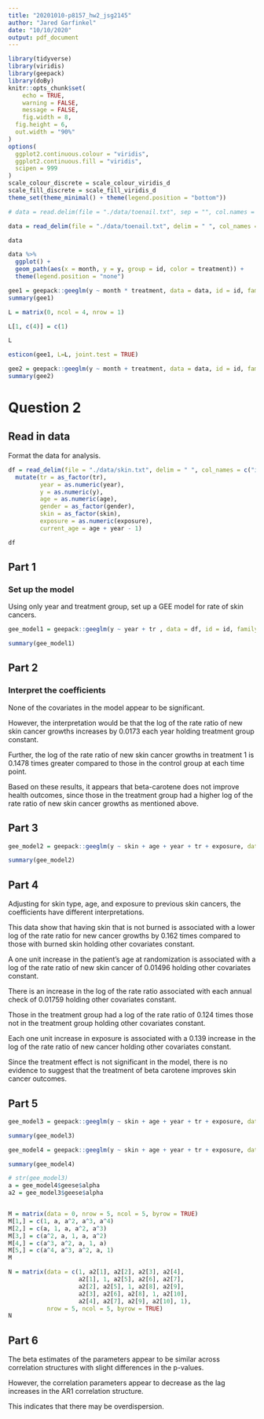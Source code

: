 ```yaml
---
title: "20201010-p8157_hw2_jsg2145"
author: "Jared Garfinkel"
date: "10/10/2020"
output: pdf_document
---
```


```r
library(tidyverse)
library(viridis)
library(geepack)
library(doBy)
knitr::opts_chunk$set(
	echo = TRUE,
	warning = FALSE,
	message = FALSE,
	fig.width = 8, 
  fig.height = 6,
  out.width = "90%"
)
options(
  ggplot2.continuous.colour = "viridis",
  ggplot2.continuous.fill = "viridis",
  scipen = 999
)
scale_colour_discrete = scale_colour_viridis_d
scale_fill_discrete = scale_fill_viridis_d
theme_set(theme_minimal() + theme(legend.position = "bottom"))
```

```r
# data = read.delim(file = "./data/toenail.txt", sep = "", col.names = c("id", "y", "treatment", "month", "visit"), header = TRUE)

data = read_delim(file = "./data/toenail.txt", delim = " ", col_names = c("id", "y", "treatment", "month", "visit"), skip = 1)

data
```

```r
data %>% 
  ggplot() +
  geom_path(aes(x = month, y = y, group = id, color = treatment)) +
  theme(legend.position = "none")
```


```r
gee1 = geepack::geeglm(y ~ month * treatment, data = data, id = id, family = binomial(link = "logit"), corstr = "exchangeable")
summary(gee1)
```

```r
L = matrix(0, ncol = 4, nrow = 1)

L[1, c(4)] = c(1)

L
```

```r
esticon(gee1, L=L, joint.test = TRUE)
```

```r
gee2 = geepack::geeglm(y ~ month + treatment, data = data, id = id, family = binomial(link = "logit"), corstr = "exchangeable")
summary(gee2)
```

# Question 2

## Read in data

Format the data for analysis.

```r
df = read_delim(file = "./data/skin.txt", delim = " ", col_names = c("id", "center", "age", "skin", "gender", "exposure", "y", "tr", "year"), skip = 1) %>% 
  mutate(tr = as_factor(tr),
         year = as.numeric(year),
         y = as.numeric(y),
         age = as.numeric(age),
         gender = as_factor(gender),
         skin = as_factor(skin),
         exposure = as.numeric(exposure),
         current_age = age + year - 1)

df
```

## Part 1

### Set up the model

Using only year and treatment group, set up a GEE model for rate of skin cancers.

```r
gee_model1 = geepack::geeglm(y ~ year + tr , data = df, id = id, family = poisson(link = "log"), corstr = "exchangeable")

summary(gee_model1)
```

## Part 2

### Interpret the coefficients

None of the covariates in the model appear to be significant. 

However, the interpretation would be that the log of the rate ratio of new skin cancer growths increases by 0.0173 each year holding treatment group constant.

Further, the log of the rate ratio of new skin cancer growths in treatment 1 is 0.1478 times greater compared to those in the control group at each time point.

Based on these results, it appears that beta-carotene does not improve health outcomes, since those in the treatment group had a higher log of the rate ratio of new skin cancer growths as mentioned above.

## Part 3

```r
gee_model2 = geepack::geeglm(y ~ skin + age + year + tr + exposure, data = df, id = id, family = poisson(link = "log"), corstr = "exchangeable")

summary(gee_model2)
```

## Part 4

Adjusting for skin type, age, and exposure to previous skin cancers, the coefficients have different interpretations.

This data show that having skin that is not burned is associated with a lower log of the rate ratio for new cancer growths by 0.162 times compared to those with burned skin holding other covariates constant.

A one unit increase in the patient's age at randomization is associated with a log of the rate ratio of new skin cancer of 0.01496 holding other covariates constant.

There is an increase in the log of the rate ratio associated with each annual check of 0.01759 holding other covariates constant.

Those in the treatment group had a log of the rate ratio of 0.124 times those not in the treatment group holding other covariates constant.

Each one unit increase in exposure is associated with a 0.139 increase in the log of the rate ratio of new cancer holding other covariates constant.

Since the treatment effect is not significant in the model, there is no evidence to suggest that the treatment of beta carotene improves skin cancer outcomes.

## Part 5

```r
gee_model3 = geepack::geeglm(y ~ skin + age + year + tr + exposure, data = df, id = id, family = poisson(link = "log"), corstr = "unstructured")

summary(gee_model3)
```

```r
gee_model4 = geepack::geeglm(y ~ skin + age + year + tr + exposure, data = df, id = id, family = poisson(link = "log"), corstr = "AR1")

summary(gee_model4)
```

```r
# str(gee_model3)
a = gee_model4$geese$alpha
a2 = gee_model3$geese$alpha


M = matrix(data = 0, nrow = 5, ncol = 5, byrow = TRUE)
M[1,] = c(1, a, a^2, a^3, a^4)
M[2,] = c(a, 1, a, a^2, a^3)
M[3,] = c(a^2, a, 1, a, a^2)
M[4,] = c(a^3, a^2, a, 1, a)
M[5,] = c(a^4, a^3, a^2, a, 1)
M

N = matrix(data = c(1, a2[1], a2[2], a2[3], a2[4], 
                    a2[1], 1, a2[5], a2[6], a2[7], 
                    a2[2], a2[5], 1, a2[8], a2[9], 
                    a2[3], a2[6], a2[8], 1, a2[10],
                    a2[4], a2[7], a2[9], a2[10], 1), 
           nrow = 5, ncol = 5, byrow = TRUE)
N
```


## Part 6

The beta estimates of the parameters appear to be similar across correlation structures with slight differences in the p-values. 

However, the correlation parameters appear to decrease as the lag increases in the AR1 correlation structure.

This indicates that there may be overdispersion.